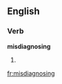 ==English==

===Verb===
'''misdiagnosing'''

# {{third-person singular of|[[misdiagnose]]}}

[[fr:misdiagnosing]]